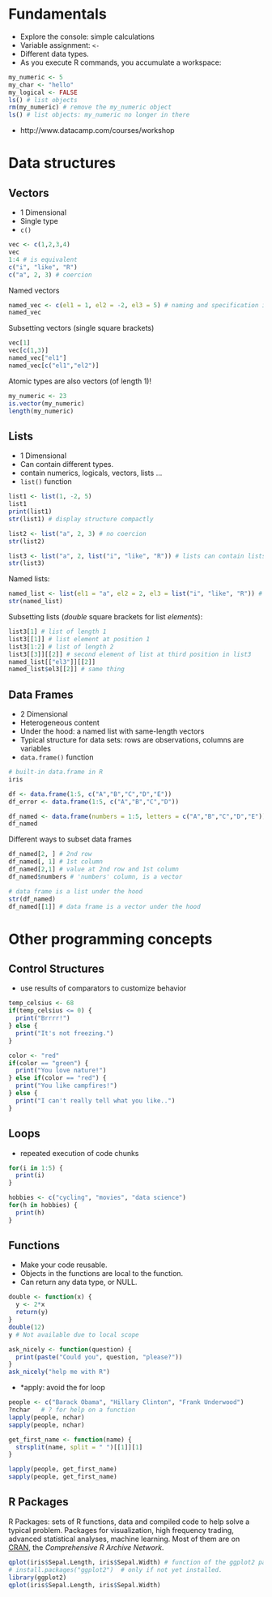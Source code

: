 # Fundamentals

- Explore the console: simple calculations
- Variable assignment: `<-`
- Different data types.
- As you execute R commands, you accumulate a workspace:

```r
my_numeric <- 5
my_char <- "hello"
my_logical <- FALSE
ls() # list objects
rm(my_numeric) # remove the my_numeric object
ls() # list objects: my_numeric no longer in there
```

- http://www.datacamp.com/courses/workshop

# Data structures

## Vectors

- 1 Dimensional
- Single type
- `c()`

```r
vec <- c(1,2,3,4)
vec
1:4 # is equivalent
c("i", "like", "R")
c("a", 2, 3) # coercion
```

Named vectors

```r
named_vec <- c(el1 = 1, el2 = -2, el3 = 5) # naming and specification in 1 call
named_vec
```

Subsetting vectors (single square brackets)

```r
vec[1]
vec[c(1,3)]
named_vec["el1"]
named_vec[c("el1","el2")]
```

Atomic types are also vectors (of length 1)!

```r
my_numeric <- 23
is.vector(my_numeric)
length(my_numeric)
```

## Lists

- 1 Dimensional
- Can contain different types.
- contain numerics, logicals, vectors, lists ...
- `list()` function

```r
list1 <- list(1, -2, 5)
list1
print(list1)
str(list1) # display structure compactly

list2 <- list("a", 2, 3) # no coercion
str(list2)

list3 <- list("a", 2, list("i", "like", "R")) # lists can contain lists!
str(list3)
```

Named lists:

```r
named_list <- list(el1 = "a", el2 = 2, el3 = list("i", "like", "R")) # same result
str(named_list)
```

Subsetting lists (_double_ square brackets for list _elements_):

```r
list3[1] # list of length 1
list3[[1]] # list element at position 1
list3[1:2] # list of length 2
list3[[3]][[2]] # second element of list at third position in list3
named_list[["el3"]][[2]]
named_list$el3[[2]] # same thing
```

## Data Frames

- 2 Dimensional
- Heterogeneous content
- Under the hood: a named list with same-length vectors
- Typical structure for data sets: rows are observations, columns are variables
- `data.frame()` function

```r
# built-in data.frame in R
iris

df <- data.frame(1:5, c("A","B","C","D","E"))
df_error <- data.frame(1:5, c("A","B","C","D"))

df_named <- data.frame(numbers = 1:5, letters = c("A","B","C","D","E")) # same as a list
df_named
```

Different ways to subset data frames

```r
df_named[2, ] # 2nd row
df_named[, 1] # 1st column
df_named[2,1] # value at 2nd row and 1st column
df_named$numbers # 'numbers' column, is a vector

# data frame is a list under the hood
str(df_named)
df_named[[1]] # data frame is a vector under the hood
```

# Other programming concepts

## Control Structures

- use results of comparators to customize behavior

```r
temp_celsius <- 68
if(temp_celsius <= 0) {
  print("Brrrr!")
} else {
  print("It's not freezing.")
}

color <- "red"
if(color == "green") {
  print("You love nature!")
} else if(color == "red") {
  print("You like campfires!")
} else {
  print("I can't really tell what you like..")
}
```
    
## Loops
    
- repeated execution of code chunks

```r
for(i in 1:5) {
  print(i)
}

hobbies <- c("cycling", "movies", "data science")
for(h in hobbies) {
  print(h)
}
```

## Functions

- Make your code reusable.
- Objects in the functions are local to the function.
- Can return any data type, or NULL.
    
```r
double <- function(x) {
  y <- 2*x
  return(y)
}
double(12)
y # Not available due to local scope

ask_nicely <- function(question) {
  print(paste("Could you", question, "please?"))
}
ask_nicely("help me with R")
```

- *apply: avoid the for loop

```r
people <- c("Barack Obama", "Hillary Clinton", "Frank Underwood")
?nchar   # ? for help on a function
lapply(people, nchar)
sapply(people, nchar)

get_first_name <- function(name) {
  strsplit(name, split = " ")[[1]][1]
}

lapply(people, get_first_name)
sapply(people, get_first_name)
```

## R Packages

R Packages: sets of R functions, data and compiled code to help solve a typical problem. Packages for visualization, high frequency trading, advanced statistical analyses, machine learning. Most of them are on [CRAN](http://cran.r-project.org/), the _Comprehensive R Archive Network_.

```r
qplot(iris$Sepal.Length, iris$Sepal.Width) # function of the ggplot2 package
# install.packages("ggplot2")  # only if not yet installed.
library(ggplot2)
qplot(iris$Sepal.Length, iris$Sepal.Width)
```

